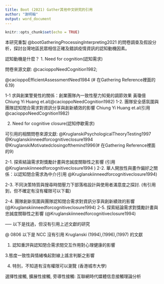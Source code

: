 ```yaml
---
title: Boot (2021) Gather其他中文研究的引用 
author: "謝明翰"
output: word_document
---
```


```r
knitr::opts_chunk$set(echo = TRUE)
```

本研究重製 @bootGatheringProcessingInterpreting2021 的問卷調查及假設分析，探討台灣地區民眾相信正確及錯誤疫情資訊的認知動機因素。

認知動機是什麼？
1. Need for cognition(認知需求)

問卷來源文獻: @cacioppoNeedCognition1982; 

@cacioppoEfficientAssessmentNeed1984  (# 在Gathering Reference裡面的6.19)

1-1 求與創業警覺性的關係：創業團隊內一致性壓力知覺的調節效果 黃瓊億 Chiung Yi Huang et.al(@cacioppoNeedCognition1982)
1-2. 團隊安全感氛圍與團隊認知閉合需求對資訊分享與創新績效的影響 Chiung Yi Huang et.al(引用 @cacioppoNeedCognition1982)

2. Need for cognitive closure(認知停歇需求)

可引用的相關問卷來源文獻: @KruglanskiPsychologicalTheoryTesting1997
                          @Kruglanskiinneedforcognitiveclosure1994
                          @KruglanskiMotivatedclosingofthemind1996(# 在Gathering Reference裡面的9)
                      

2-1. 探索結論需求對獎勵計畫與忠誠度關聯性之影響 (引用 @Kruglanskiinneedforcognitiveclosure1994 )
2-2. 華人開放性與畫作偏好之關係：以認知閉合需求為中介(引用 @Kruglanskiinneedforcognitiveclosure1994)

2-3. 不同決策特質與搜尋時間壓力下部落格設計與使用者滿意度之探討. 
(有引用到，但不確定有沒有權限可以下載)

2-4. 團隊創新氛圍與團隊認知閉合需求對資訊分享與創新績效的影響(@Kruglanskiinneedforcognitiveclosure1994)
2-5. 探索結論需求對獎勵計畫與忠誠度關聯性之影響  (@Kruglanskiinneedforcognitiveclosure1994)


----- 以下是找過，但沒有引用上述文獻的研究

@ 0806 以下是 NCC 沒有引用 Kruglanski (1994),(1996),(1997) 的文獻

1. 認知重評與認知閉合需求間交互作用對心理健康的影響

3.態度一致性與情緒喚起對線上謠言判斷之影響

4. 特別，不知道有沒有權限可以瀏覽 (香港城市大學)

選擇性接觸, 擴展性接觸, 旁導性接觸: 互聯網時代媒體信息接觸理論分析


